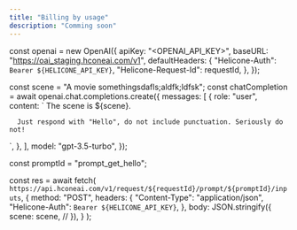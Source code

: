 ```yaml
---
title: "Billing by usage"
description: "Comming soon"
---
```


const openai = new OpenAI({
apiKey: "<OPENAI_API_KEY>",
baseURL: "https://oai_staging.hconeai.com/v1",
defaultHeaders: {
"Helicone-Auth": `Bearer ${HELICONE_API_KEY}`,
"Helicone-Request-Id": requestId,
},
});

const scene = "A movie somethingsdafls;aldfk;ldfsk";
const chatCompletion = await openai.chat.completions.create({
messages: [
{
role: "user",
content: `
The scene is ${scene}.

      Just respond with "Hello", do not include punctuation. Seriously do not!

`,
},
],
model: "gpt-3.5-turbo",
});

const promptId = "prompt_get_hello";

const res = await fetch(
`https://api.hconeai.com/v1/request/${requestId}/prompt/${promptId}/inputs`,
{
method: "POST",
headers: {
"Content-Type": "application/json",
"Helicone-Auth": `Bearer ${HELICONE_API_KEY}`,
},
body: JSON.stringify({
scene: scene, // <helicone-input key="scene" />
}),
}
);
